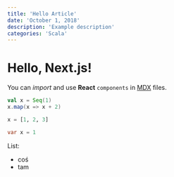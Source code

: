```yaml
---
title: 'Hello Article'
date: 'October 1, 2018'
description: 'Example description'
categories: 'Scala'
---
```


# Hello, Next.js!

You can *import* and use **React** `components` in [MDX](www.google.com) files.

```scala
val x = Seq(1)
x.map(x => x + 2)
```

```python
x = [1, 2, 3]
```

```java
var x = 1
```

List:
* coś
* tam
